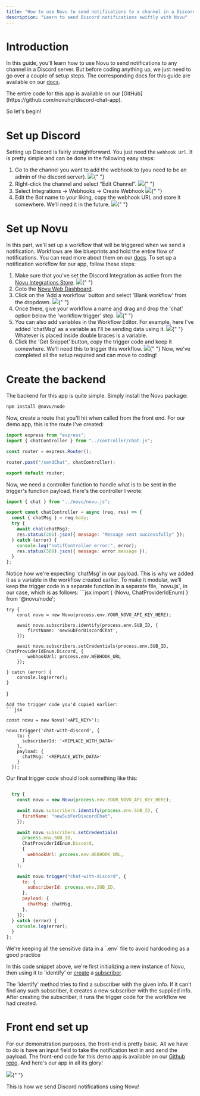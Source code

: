 ```yaml
---
title: "How to use Novu to send notifications to a channel in a Discord server"
description: "Learn to send Discord notifications swiftly with Novu"
---
```


# Introduction

In this guide, you'll learn how to use Novu to send notifications to any channel in a Discord server. But before coding anything up, we just need to go over a couple of setup steps.
The corresponding docs for this guide are available on our [docs](https://docs.novu.co/channels-and-providers/chat/discord).

<Note>
  The entire code for this app is available on our
  [GitHub](https://github.com/novuhq/discord-chat-app).
</Note>

So let's begin!

# Set up Discord

Setting up Discord is fairly straightforward. You just need the `webhook Url`. It is pretty simple and can be done in the following easy steps:

1. Go to the channel you want to add the webhook to (you need to be an admin of the discord server).
   <Frame caption="Go to the channel on Discord">
     <img src="/images/discord-guide/channel.png" />{" "}
   </Frame>
2. Right-click the channel and select “Edit Channel”.
   <Frame caption="Right click and select 'Edit'">
     <img src="/images/discord-guide/edit.png" />{" "}
   </Frame>
3. Select Integrations -> Webhooks -> Create Webhook
   <Frame caption="Create webhook from the Integrations menu">
     <img src="/images/discord-guide/integrations.png" />{" "}
   </Frame>
4. Edit the Bot name to your liking, copy the webhook URL and store it somewhere. We'll need it in the future.
   <Frame caption="Copy the webhookUrl and keep it somewhere">
     <img src="/images/discord-guide/webhook.png" />{" "}
   </Frame>

# Set up Novu

In this part, we'll set up a workflow that will be triggered when we send a notification. Workflows are like blueprints and hold the entire flow of notifications. You can read more about them on our [docs](https://docs.novu.co/workflows/notification-workflows). To set up a notification workflow for our app, follow these steps:

1. Make sure that you've set the Discord Integration as active from the [Novu Integrations Store](https://web.novu.co/integrations?utm_campaign=docs-discordnotifications).
   <Frame caption="Make sure Discord Integration is active">
     <img src="/images/discord-guide/active.png" />{" "}
   </Frame>
2. Goto the [Novu Web Dashboard](https://web.novu.co/workflows?utm_campaign=docs-discordnotifications).
3. Click on the 'Add a workflow' button and select 'Blank workflow' from the dropdown.
   <Frame caption="Create a workflow from the Novu Web Dashboard">
     <img src="/images/guides/slack-guide/workflow.png" />{" "}
   </Frame>
4. Once there, give your workflow a name and drag and drop the 'chat' option below the 'workflow trigger' step.
   <Frame caption="Drag and drop the 'chat' option">
     <img src="/images/guides/slack-guide/drag.png" />{" "}
   </Frame>
5. You can also add variables in the Workflow Editor. For example, here I've added 'chatMsg' as a variable as I'll be sending data using it.
   <Frame caption="Configure the step as per your liking">
     <img src="/images/discord-guide/chat.png" />{" "}
   </Frame>
   <Info>Whatever is placed inside double braces is a variable.</Info>
6. Click the 'Get Snippet' button, copy the trigger code and keep it somewhere. We'll need this to trigger this workflow.
   <Frame caption="Copy the trigger code">
     <img src="/images/discord-guide/snippet.png" />{" "}
   </Frame>
   Now, we've completed all the setup required and can move to coding!

# Create the backend

The backend for this app is quite simple. Simply install the Novu package:

```bash
npm install @novu/node

```

Now, create a route that you'll hit when called from the front end. For our demo app, this is the route I've created:

```jsx
import express from "express";
import { chatController } from "../controller/chat.js";

const router = express.Router();

router.post("/sendChat", chatController);

export default router;
```

Now, we need a controller function to handle what is to be sent in the trigger's function payload. Here's the controller I wrote:

```jsx
import { chat } from "../novu/novu.js";

export const chatController = async (req, res) => {
  const { chatMsg } = req.body;
  try {
    await chat(chatMsg);
    res.status(201).json({ message: "Message sent successfully" });
  } catch (error) {
    console.log("notifController error:", error);
    res.status(500).json({ message: error.message });
  }
};
```

<Info>
  Notice how we're expecting 'chatMsg' in our payload. This is why we added it
  as a variable in the workflow created earlier.
</Info>
To make it modular, we’ll keep the trigger code in a separate function in a separate
file, `novu.js`, in our case, which is as follows: ```jsx import {
  (Novu, ChatProviderIdEnum)
} from '@novu/node';

    try {
        const novu = new Novu(process.env.YOUR_NOVU_API_KEY_HERE);

        await novu.subscribers.identify(process.env.SUB_ID, {
            firstName: 'newSubForDiscordChat',
        });

        await novu.subscribers.setCredentials(process.env.SUB_ID, ChatProviderIdEnum.Discord, {
            webhookUrl: process.env.WEBHOOK_URL
        });

    } catch (error) {
        console.log(error);
    }

}

````
Add the trigger code you'd copied earlier:
```jsx

const novu = new Novu('<API_KEY>');

novu.trigger('chat-with-discord', {
    to: {
      subscriberId: '<REPLACE_WITH_DATA>'
    },
    payload: {
      chatMsg: '<REPLACE_WITH_DATA>'
    }
  });
````

Our final trigger code should look something like this:

```jsx

  try {
    const novu = new Novu(process.env.YOUR_NOVU_API_KEY_HERE);

    await novu.subscribers.identify(process.env.SUB_ID, {
      firstName: "newSubForDiscordChat",
    });

    await novu.subscribers.setCredentials(
      process.env.SUB_ID,
      ChatProviderIdEnum.Discord,
      {
        webhookUrl: process.env.WEBHOOK_URL,
      }
    );

    await novu.trigger("chat-with-discord", {
      to: {
        subscriberId: process.env.SUB_ID,
      },
      payload: {
        chatMsg: chatMsg,
      },
    });
  } catch (error) {
    console.log(error);
  }
};
```

<Info>
  We're keeping all the sensitive data in a `.env` file to avoid hardcoding as a
  good practice
</Info>

In this code snippet above, we're first initializing a new instance of Novu, then using it to 'identify' or [create](https://docs.novu.co/subscribers/subscribers#create-a-subscriber) a [subscriber](https://docs.novu.co/subscribers/subscribers).

<Info>
  The 'identify' method tries to find a subscriber with the given info. If it
  can't find any such subscriber, it creates a new subscriber with the supplied
  info.
</Info>
After creating the subscriber, it runs the trigger code for the workflow we had created.

# Front end set up

For our demonstration purposes, the front-end is pretty basic. All we have to do is have an input field to take the notification text in and send the payload. The front-end code for this demo app is available on our [Github repo](https://github.com/novuhq/discord-chat-app/tree/main/frontend).
And here's our app in all its glory!

<Frame caption="Our app in action!">
  <img src="/images/discord-guide/outputt.gif" />{" "}
</Frame>

This is how we send Discord notifications using Novu!

